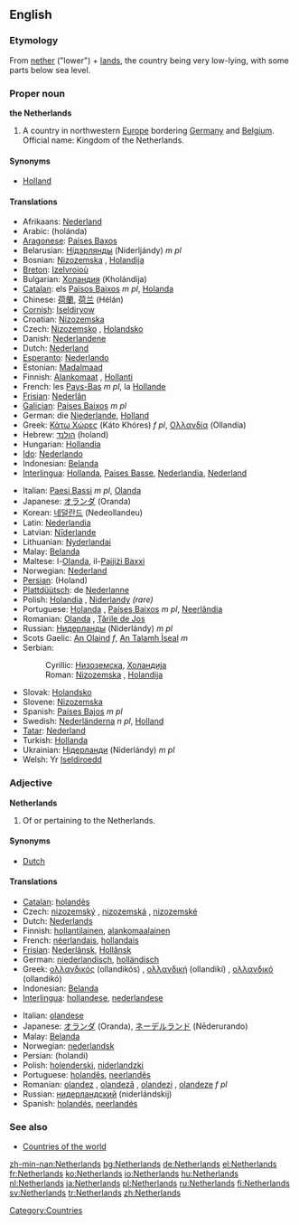 ==English==
{{wikipedia}}
===Etymology===
From [[nether]] ("lower") + [[land]]s, the country being very low-lying, with some parts below sea level.

===Proper noun===
'''the Netherlands'''

#A country in northwestern [[Europe]] bordering [[Germany]] and [[Belgium]]. Official name: Kingdom of the Netherlands.

====Synonyms====
*[[Holland]]<!-- although "Holland" is incorrect in DUTCH to refer to the whole country, the ENGLISH word "Holland" is a proper synonym for the entire nation. -->

====Translations====
{{top}}
*Afrikaans: [[Nederland]]
*Arabic: {{ARchar|[[هولندا]]}} (holánda) {{f}}
*[[Aragonese]]: [[Países Baxos]]
*Belarusian: [[Нідэрлянды]] (Niderljándy) ''m pl''
*Bosnian: [[Nizozemska#Bosnian|Nizozemska]] {{f}}, [[Holandija#Bosnian|Holandija]] {{f}}
*[[Breton]]: [[Izelvroioù]]
*Bulgarian: [[Холандия]] (Kholándija) {{f}}
*[[Catalan]]: els [[Països Baixos]] ''m pl'', [[Holanda]] {{f}}
*Chinese: [[荷蘭]], [[荷兰]] (Hélán)
*[[Cornish]]: [[Iseldiryow]]
*Croatian: [[Nizozemska]] {{f}}
*Czech: [[Nizozemsko]] {{n}}, [[Holandsko]] {{n}}
*Danish: [[Nederlandene]]
*Dutch: [[Nederland]]
*[[Esperanto]]: [[Nederlando]]
*Estonian: [[Madalmaad]]
*Finnish: [[Alankomaat]] {{p}}, [[Hollanti]]
*French: les [[Pays-Bas]] ''m pl'', la [[Hollande]]
*[[Frisian]]: [[Nederlân]]
*[[Galician]]: [[Países Baixos]] ''m pl''
*German: die [[Niederlande]], [[Holland]]
*Greek: [[Κάτω Χώρες]] (Káto Khóres) ''f pl'', [[Ολλανδία]] (Ollandía) {{f}}
*Hebrew: [[הולנד]] (holand)
*Hungarian: [[Hollandia]]
*[[Ido]]: [[Nederlando]]
*Indonesian: [[Belanda]]
*[[Interlingua]]: [[Hollanda]], [[Paises Basse]], [[Nederlandia]], [[Nederland]]
{{mid}}
*Italian: [[Paesi Bassi]] ''m pl'', [[Olanda]] {{f}}
*Japanese: [[オランダ]] (Oranda)
*Korean: [[네덜란드]] (Nedeollandeu)
*Latin: [[Nederlandia]] {{f}}
*Latvian: [[Nīderlande]] {{f}}
*Lithuanian: [[Nyderlandai]]
*Malay: [[Belanda]]
*Maltese: l-[[Olanda]], il-[[Pajjiżi Baxxi]]
*Norwegian: [[Nederland]]
*[[Persian]]: {{FAchar|[[هلند]]}} (Holand)
*[[Plattdüütsch]]: de [[Nederlanne]]
*Polish: [[Holandia]] {{f}}, [[Niderlandy]] {{p}} ''(rare)''
*Portuguese: [[Holanda]] {{f}}, [[Países Baixos]] ''m pl'', [[Neerlândia]] {{f}}
*Romanian: [[Olanda]] {{f}}, [[Ţările de Jos]]
*Russian: [[Нидерланды]] (Niderlándy) ''m pl''
*Scots Gaelic: [[An Olaind]] ''f'', [[An Talamh Ìseal]] ''m''
*Serbian:
*:Cyrillic: [[Низоземска#Serbian|Низоземска]], [[Холандија#Serbian|Холандија]] {{f}}
*:Roman: [[Nizozemska#Serbian|Nizozemska]] {{f}}, [[Holandija#Serbian|Holandija]] {{f}}
*Slovak: [[Holandsko]] {{n}}
*Slovene: [[Nizozemska]] {{f}}
*Spanish: [[Países Bajos]] ''m pl''
*Swedish: [[Nederländerna]] ''n pl'', [[Holland]] {{n}}
*[[Tatar]]: [[Nederland]]
*Turkish: [[Hollanda]]
*Ukrainian: [[Нідерланди]] (Niderlándy) ''m pl''
*Welsh: Yr [[Iseldiroedd]]
{{bottom}}

===Adjective===
'''Netherlands'''

# Of or pertaining to the Netherlands.

====Synonyms====
*[[Dutch]]

====Translations====
{{top}}
*[[Catalan]]: [[holandès]]
*Czech: [[nizozemský]] {{m}}, [[nizozemská]] {{f}}, [[nizozemské]] {{n}}
*Dutch: [[Nederlands]]
*Finnish: [[hollantilainen]], [[alankomaalainen]]
*French: [[néerlandais]], [[hollandais]]
*[[Frisian]]: [[Nederlânsk]], [[Hollânsk]]
*German: [[niederlandisch]], [[holländisch]]
*Greek: [[ολλανδικός]] (ollandikós) {{m}}, [[ολλανδική]] (ollandikí) {{f}}, [[ολλανδικό]] (ollandikó) {{n}}
*Indonesian: [[Belanda]]
*[[Interlingua]]: [[hollandese]], [[nederlandese]]
{{mid}}
*Italian: [[olandese]]
*Japanese: [[オランダ]] (Oranda), [[ネーデルランド]] (Nēderurando)
*Malay: [[Belanda]]
*Norwegian: [[nederlandsk]]
*Persian: {{FAchar|[[هلندی]]}} (holandi)
*Polish: [[holenderski]], [[niderlandzki]]
*Portuguese: [[holandês]], [[neerlandês]]
*Romanian: [[olandez]] {{m}}, [[olandeză]] {{f}}, [[olandezi]] {{p}}, [[olandeze]] ''f pl''
*Russian: [[нидерландский]] (niderlándskij)
*Spanish: [[holandés]], [[neerlandés]]
{{bottom}}

===See also===
*[[Countries of the world]]

[[Category:Countries]]

[[zh-min-nan:Netherlands]]
[[bg:Netherlands]]
[[de:Netherlands]]
[[el:Netherlands]]
[[fr:Netherlands]]
[[ko:Netherlands]]
[[io:Netherlands]]
[[hu:Netherlands]]
[[nl:Netherlands]]
[[ja:Netherlands]]
[[pl:Netherlands]]
[[ru:Netherlands]]
[[fi:Netherlands]]
[[sv:Netherlands]]
[[tr:Netherlands]]
[[zh:Netherlands]]